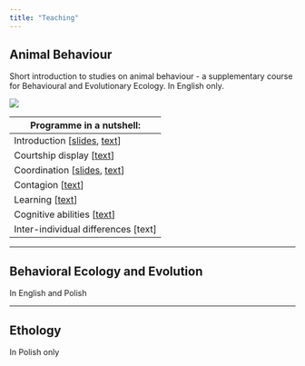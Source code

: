 ```yaml
---
title: "Teaching"
---
```


## Animal Behaviour 

Short introduction to studies on animal behaviour - a supplementary course for Behavioural and Evolutionary Ecology. In English only.

![](ab_course_baner.jpg){fig-align="center"}

| Programme in a nutshell:                                                                          |
|---------------------------------------------------------------------------------------------------|
| Introduction \[[slides](https://rpubs.com/kmmwj/841381), [text](https://rpubs.com/kmmwj/841486)\] |
| Courtship display \[[text](https://rpubs.com/kmmwj/845105)\]                                      |
| Coordination \[[slides](https://rpubs.com/kmmwj/847600), [text](https://rpubs.com/kmmwj/847559)\] |
| Contagion \[[text](https://rpubs.com/kmmwj/853175)\]                                              |
| Learning \[[text](https://rpubs.com/kmmwj/849914)\]                                               |
| Cognitive abilities \[[text](https://rpubs.com/kmmwj/853175)\]                                    |
| Inter-individual differences \[text\]                                                             |

------------------------------------------------------------------------

## Behavioral Ecology and Evolution

In English and Polish

------------------------------------------------------------------------

## Ethology

In Polish only
